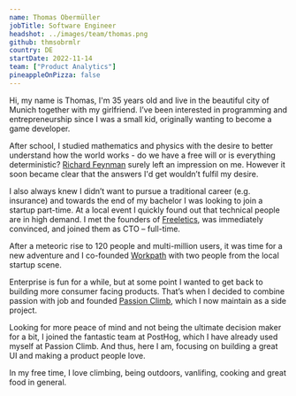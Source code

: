 ```yaml
---
name: Thomas Obermüller
jobTitle: Software Engineer
headshot: ../images/team/thomas.png
github: thmsobrmlr
country: DE
startDate: 2022-11-14
team: ["Product Analytics"]
pineappleOnPizza: false
---
```


Hi, my name is Thomas, I'm 35 years old and live in the beautiful city of Munich together with my girlfriend. I’ve been interested in programming and entrepreneurship since I was a small kid, originally wanting to become a game developer.

After school, I studied mathematics and physics with the desire to better understand how the world works - do we have a free will or is everything deterministic? [Richard Feynman](https://en.wikipedia.org/wiki/Surely_You're_Joking,_Mr._Feynman!) surely left an impression on me. However it soon became clear that the answers I'd get wouldn’t fulfil my desire. 

I also always knew I didn’t want to pursue a traditional career (e.g. insurance) and towards the end of my bachelor I was looking to join a startup part-time. At a local event I quickly found out that technical people are in high demand. I met the founders of [Freeletics](https://www.freeletics.com), was immediately convinced, and joined them as CTO &ndash; full-time.

After a meteoric rise to 120 people and multi-million users, it was time for a new adventure and I co-founded [Workpath](https://www.workpath.com) with two people from the local startup scene.

Enterprise is fun for a while, but at some point I wanted to get back to building more consumer facing products. That’s when I decided to combine passion with job and founded [Passion Climb](https://www.passion-climb.com), which I now maintain as a side project. 

Looking for more peace of mind and not being the ultimate decision maker for a bit, I joined the fantastic team at PostHog, which I have already used myself at Passion Climb. And thus, here I am, focusing on building a great UI and making a product people love.

In my free time, I love climbing, being outdoors, vanlifing, cooking and great food in general.
